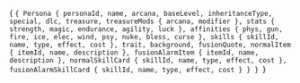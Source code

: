 
<CodeBlock language="jsx" title="allPersonas" showLineNumbers>{
`{
  Persona {
    personaId,
    name,
    arcana,
    baseLevel,
    inheritanceType,
    special,
    dlc,
    treasure,
    treasureMods {
      arcana,
      modifier
    },
    stats {
      strength,
      magic,
      endurance,
      agility,
      luck
    },
    affinities {
      phys,
      gun,
      fire,
      ice,
      elec,
      wind,
      psy,
      nuke,
      bless,
      curse
    },
    skills {
      skillId,
      name,
      type,
      effect,
      cost
    },
    trait,
    background,
    fusionQuote,
    normalItem {
      itemId,
      name,
      description
    },
    fusionAlarmItem {
      itemId,
      name,
      description
    },
    normalSkillCard {
      skillId,
      name,
      type,
      effect,
      cost
    },
    fusionAlarmSkillCard {
      skillId,
      name,
      type,
      effect,
      cost
    }
  }
}
`}</CodeBlock>